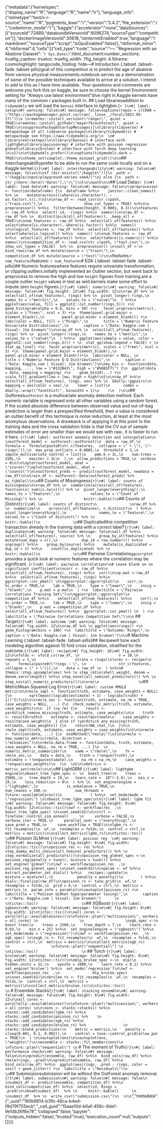 {"metadata":{"kernelspec":{"display_name":"R","language":"R","name":"ir"},"language_info":{"mimetype":"text/x-r-source","name":"R","pygments_lexer":"r","version":"3.4.2","file_extension":".r","codemirror_mode":"r"},"kaggle":{"accelerator":"none","dataSources":[{"sourceId":72489,"databundleVersionId":8096274,"sourceType":"competition"}],"dockerImageVersionId":30618,"isInternetEnabled":true,"language":"rmarkdown","sourceType":"script","isGpuEnabled":false}},"nbformat_minor":4,"nbformat":4,"cells":[{"cell_type":"code","source":"---\ntitle: \"Regression with an Abalone Dataset\"\ndate: '`r Sys.Date()`'\noutput:\n  html_document:\n    number_sections: true\n    fig_caption: true\n    toc: true\n    fig_width: 7\n    fig_height: 4.5\n    theme: cosmo\n    highlight: tango\n    code_folding: hide\n---\n  \n# Introduction  {.tabset .tabset-fade .tabset-pills}\n\nThe goal of this competition is to predict the age of abalone from various physical measurements.\n\nMy notebook serves as a demonstration of some of the possible techniques available to arrive at a solution.  I intend to add to this as I have time available. Your questions and comments are welcome.\n\nIf you fork this on kaggle, be sure to choose the kernel Environment setting for \"Always use latest environment\"\n\nLets dive right in.\n\nThe Kaggle kernels have many of the common r packages built in.  \n\n## Load libraries\n\nIn addition to `tidymodels` we will load the `bonsai` interface to lightgbm.\n\n```{r }\n#| label: setup\n#| warning: false\n#| message: false\noptions(repos = c(CRAN = \"https://packagemanager.posit.co/cran/__linux__/focal/2021-05-17\"))\n \nremotes::install_version(\"ranger\", quiet = TRUE)\nremotes::install_github(\"mayer79/outForest\", quiet = TRUE)\n\nsuppressPackageStartupMessages({\nlibrary(tidyverse) # metapackage of all tidyverse packages\nlibrary(tidymodels) # metapackage see https://www.tidymodels.org/\n  \n# library(extrasteps)\n\nlibrary(bonsai) # interface with lightgbm\nlibrary(poissonreg) # interface with poisson regression glmnet\nlibrary(brulee) # interface with Torch deep learning    \n\n})\n\ntidymodels_prefer()\n\noptions(tidymodels.dark = TRUE)\n\ntheme_set(cowplot::theme_minimal_grid())\n\n```\n\n\n## Interchangeability\n\nI prefer to be able to run the same code locally and on a Kaggle kernel.\n\n```{r}\n#| label: interchangeability\n#| warning: false\n#| message: false\n\nif (dir.exists(\"/kaggle\")){\n  path <- \"/kaggle/input/playground-series-s4e4/\"\n} else {\n  path <- str_c(here::here(\"data\"),\"/\")\n}\n\npath\n\n```\n\n## Load Data\n\n```{r }\n#| label: load data\n#| warning: false\n#| message: false\n\npreprocessor <- function(dataframe) {\n  dataframe %>%\n    janitor::clean_names() %>% \n    mutate(across(c(where(is.character)), ~ as.factor(.x)),)\n}\n\nraw_df <- read_csv(str_c(path, \"train.csv\"),\n                   show_col_types = TRUE) %>%\n\n  preprocessor() %>%\n  filter(between(height, 0.0001, 0.3))\n\nfeatures <- raw_df %>%\n  select(-id, -rings) %>%\n  names()\n\nraw_df <- raw_df %>% \n  distinct(pick(all_of(features)), .keep_all = TRUE)\n\nnom_features <- raw_df %>%\n  select(all_of(features)) %>%\n  select(where(is.character), where(is.factor)) %>%\n  names() \n\nlogical_features <- raw_df %>%\n  select(all_of(features)) %>%\n  select(where(is.logical)) %>%\n  names() \n\nnum_features <- raw_df %>%\n  select(all_of(features)) %>%\n  select(where(is.numeric)) %>%\n  names()\n\ncompetition_df <- read_csv(str_c(path, \"test.csv\"),\n                   show_col_types = FALSE)  %>% \n  preprocessor() \n\nall_df <-\n    bind_rows(raw_df %>% mutate(source = \"train\"),\n            competition_df %>% mutate(source = \"test\"))\n\n```\n\nNominal features:\n\n`r nom_features`\n\nNumeric features: \n\n`r num_features`\n\n\n# EDA {.tabset .tabset-fade .tabset-pills}\n\n## Numeric features\n\nConsider where features require univariate transformation, or clipping outliers.\n\nI initially implemented an Outlier section, but went back to preprocess to remove the high and low `height` figures from training.\n\nThere are a couple outlier `height` values in test as well.\n\nOther kernels make some effort to impute zero `height` figures.\n\n\n```{r}\n#| label: numeric\n#| warning: false\n#| message: false\n#| fig.height: 12\n#| fig.width: 12\n\nraw_df %>% \n  select(all_of(num_features), rings) %>% \n  pivot_longer(-rings,\n    names_to = \"metric\",\n    values_to = \"value\"\n  ) %>%\n  ggplot(aes(value, fill = ggplot2::cut_number(rings,5))) +\n  geom_histogram(alpha = 0.6, bins = 50) +\n   facet_wrap(vars(metric), scales = \"free\", ncol = 3) +\n  theme(panel.grid.major = element_blank(),\n        panel.grid.minor = element_blank()) +\n  labs(color = NULL, fill = \"Rings\",\n       title = \"Numeric Feature Univariate Distributions\",\n       caption = \"Data: Kaggle.com | Visual: Jim Gruman\")\n\nraw_df %>% \n  select(all_of(num_features), rings) %>% \n  pivot_longer(-rings,\n    names_to = \"metric\",\n    values_to = \"value\"\n  ) %>%\n  ggplot(aes(sample = value, color = ggplot2::cut_number(rings,5))) + \n  stat_qq(show.legend = FALSE) + \n  stat_qq_line() +\n  facet_wrap(vars(metric), scales = \"free\", ncol = 3) +\n  theme(panel.grid.major = element_blank(),\n        panel.grid.minor = element_blank())+\n  labs(color = NULL, \n       title = \"Numeric Feature Q-Q Distributions\",\n       caption = \"Data: Kaggle.com | Visual: Jim Gruman\")\n\nmy_bin <- function(data, mapping, ..., low = \"#132B43\", high = \"#56B1F7\") {\n  ggplot(data = data, mapping = mapping) +\n    geom_bin2d(...) +\n    scale_fill_gradient(low = low, high = high)\n}\n\nraw_df %>%\n  select(all_of(num_features), rings, sex) %>% \n  GGally::ggpairs(\n    mapping = aes(color = sex),\n    lower = list(\n      combo = GGally::wrap(\"facethist\", binwidth = 1)\n    )\n  )\n\n```\n\n## Outforest\n\n`outForest` is a multivariate anomaly detection method. Each numeric variable is regressed onto all other variables using a random forest. If the scaled absolute difference between observed value and out-of-bag prediction is larger than a prespecified threshold, then a value is considered an outlier.\n\nA benefit of this technique is noise reduction, at least at the most anomylous observations.  A drawback is of applying it at this point to the training data and the cross validation folds is that the CV out of sample estimates of error are smaller than we would see with raw.\n                   \nComputationally, it is faster to run it here.                   \n\n```{r}\n#| label: outforest anomaly detection and interpolation\n                   \noutforest_model <- outForest::outForest(\n  data = raw_df,\n  formula =  formula(paste0(str_c(features,  collapse = \" + \"), \"~ rings\")),\n  max_prop_outliers = 0.0005,\n  threshold = 3,\n  impute_multivariate_control = list(\n    pmm.k = 3L,\n    num.trees = 250L,\n    maxiter = 3L\n  ),\n  allow_predictions = TRUE,\n  verbose = 0\n)\n\nplot(outforest_model, what = \"scores\")\nplot(outforest_model, what = \"counts\")\n\noutforest_preds <- predict(outforest_model, newdata = raw_df)\n\ntrain_df <- outForest::Data(outforest_preds) %>% as_tibble()\n\n```\n\n\n## Counts of Missingness\n                  \n```{r}\n#| label: counts of missingness\n\nraw_df %>% \n  summarize(across(all_of(features), function(x) sum(is.na(x)))) %>% \n  pivot_longer(everything(),\n              names_to = \"feature\",\n              values_to = \"Count of Missing\") %>% \n                   knitr::kable()\n```\n\n## Counts of Distinct\n               \n```{r}\n#| label: counts of distinct\n               \nraw_df %>% \n  summarize(\n    across(all_of(features), n_distinct)\n  ) %>%\n  pivot_longer(everything(),\n               names_to = \"feature\",\n               values_to = \"Count of distinct\") %>% \n                   knitr::kable()\n               \n```\n\n## Duplicated\n\nIs this competition transaction already in the training data with a correct label?\n\n```{r}\n#| label: duplicates\n#| warning: false\n#| message: false\nall_df %>%\n    select(all_of(features), source) %>% \n    group_by_at(features) %>%\n    mutate(num_dups = n(),\n           dup_id = row_number()) %>%\n    ungroup() %>%\n    group_by(source) %>%\n    mutate(is_duplicated = dup_id > 1) %>%\n    count(is_duplicated) %>% \n                   knitr::kable()\n               \n\n```\n                   \n## Pairwise Correlations\n                   \n`ggcorrplot` provides a quick look at numeric features where the correlation may be significant. \n                         \n\n```{r}\n#| label: pairwise correlations\n# Leave blank on no significant coefficient\n\ncorr <- raw_df %>%\n  select(all_of(num_features), rings) %>%\n  cor()\n\np.mat <-raw_df %>%\n  select(all_of(num_features), rings) %>%\n  ggcorrplot::cor_pmat() \n\nggcorrplot::ggcorrplot(\n    corr,\n    hc.order = TRUE,\n    lab = TRUE,\n    type = \"lower\",\n    insig = \"blank\",\n    p.mat = p.mat\n  ) +\n  labs(title = \"Pairwise Correlations Training Set\")\n\nggcorrplot::ggcorrplot(\n   competition_df %>%\n    select(all_of(num_features)) %>%\n    cor(),\n    hc.order = TRUE,\n    lab = TRUE,\n    type = \"lower\",\n    insig = \"blank\",\n    p.mat = competition_df %>%\n  select(all_of(num_features)) %>%\n  ggcorrplot::cor_pmat() \n  ) +\n  labs(title = \"Pairwise Correlations Competition Set\")\n\n```      \n\n\n## Target\n\n```{r}\n#| label: outcome \n#| warning: false\n#| message: false\n#| fig.width: 12\n\nraw_df %>% \n ggplot(aes(rings)) +\n  geom_histogram(bins = 100) +\n  labs(title = \"Outcome: Rings\",\n       caption = \"Data: Kaggle.com | Visual: Jim Gruman\")\n\n```\n                              \n           \n                \n# Machine Learning {.tabset .tabset-fade .tabset-pills}\n\n## Recipe\n                   \nWe will tune each modeling algorithm against 10 fold cross validation, stratified for the outcome.\n                 \n\n```{r}\n#| label: recipe\n#| fig.height: 16\n#| fig.width: 12\n\nfolds <- vfold_cv(raw_df, \n                  v = 10,\n                  repeats = 1,\n                  strata = rings)\n\nrec <- recipe(\n    \n    formula(paste0(\"rings ~ \", \n               str_c(features,  collapse = \" + \"))),\n    data = raw_df \n  ) %>%\n# themis::step_upsample(sex) %>% \n step_ratio(shell_weight, denom = denom_vars(length)) %>%\n step_novel(all_nominal_predictors()) %>% \n step_nzv(all_numeric_predictors())\n\nrec\n                  \n```\n\n## Metric\n\nRoot Mean Squared Log Error\n\n\n```{r}\n#| label: custom RMSLE metric\n\nrmsle_impl <- function(truth, estimate, case_weights = NULL) {\n        sqrt(mean((log(abs(estimate) + 1) - log(abs(truth) + 1))^2))\n}\n\nrmsle_vec <- function(truth, estimate, na_rm = TRUE, case_weights = NULL, ...) {\n  check_numeric_metric(truth, estimate, case_weights)\n\n  if (na_rm) {\n    result <- yardstick_remove_missing(truth, estimate, case_weights)\n\n    truth <- result$truth\n    estimate <- result$estimate\n    case_weights <- result$case_weights\n  } else if (yardstick_any_missing(truth, estimate, case_weights)) {\n    return(NA_real_)\n  }\n\n  rmsle_impl(truth, estimate, case_weights = case_weights)\n}\n\nrmsle <- function(data, ...) {\n  UseMethod(\"rmsle\")\n}\n\nrmsle <- new_numeric_metric(rmsle, direction = \"minimize\")\n\nrmsle.data.frame <- function(data, truth, estimate, case_weights = NULL, na_rm = TRUE, ...) {\n  \n  numeric_metric_summarizer(\n    name = \"rmsle\",\n    fn = rmsle_vec,\n    data = data,\n    truth = !!enquo(truth),\n    estimate = !!enquo(estimate),\n    na_rm = na_rm,\n    case_weights = !!enquo(case_weights)\n  )\n  \n}\n\nmetrics <- metric_set(rmsle)\n\n\n```\n\n## LightGBM \n\n```{r}\n#| label: lightgbm engine\n\nboost_tree_lgbm_spec <- \n  boost_tree(\n    trees = 2500L,\n   tree_depth = 19,\n   learn_rate =  10^(-2.6),\n   min_n = 19,\n    loss_reduction = 0\n  ) %>% \n  set_engine(engine = \"lightgbm\",\n             is_unbalance = TRUE,\n             num_leaves = 200,\n             num_threads = future::availableCores()\n             ) %>%\n  set_mode(mode = \"regression\") \n\nboost_tree_lgbm_spec\n\n```\n\n                                                                     \n\n```{r}\n#| label: lgbm fit \n#| warning: false\n#| message: false\n#| fig.height: 6\n#| fig.width: 12\ntictoc::tic()\nwf <- workflow(rec  ,\n               boost_tree_lgbm_spec) \n\nset.seed(42)\n\nctrl <- finetune::control_sim_anneal(     \n     verbose = FALSE,\n     verbose_iter = TRUE,\n     parallel_over = \"everything\",\n     save_pred = TRUE,\n     save_workflow = TRUE)\n\nlgbm_rs <- fit_resamples(\n  wf,\n  resamples = folds,\n  control = ctrl,\n  metrics = metrics)\n\ncollect_metrics(lgbm_rs)\n\ntictoc::toc()                    \n```\n                   \n## Poisson GLMnet                   \n\n```{r}\n#| label: poisson reg  \n#| warning: false\n#| message: false\n#| fig.height: 6\n#| fig.width: 12\ntictoc::tic()\n\npoisson_rec <- rec %>%\n  step_dummy_multi_choice(all_nominal_predictors()) %>% \n  step_normalize(all_predictors())\n\npoisson_reg_glmnet_spec <-\n  poisson_reg(penalty = tune(), mixture = tune()) %>%\n  set_engine('glmnet')\n\nwf <- workflow(poisson_rec  ,\n               poisson_reg_glmnet_spec) \n\nset.seed(42)\n\nparam <- wf %>%\n   extract_parameter_set_dials() %>%\n   recipes::update(\n           mixture = mixture(),\n           penalty = penalty()\n        ) %>%\n   dials::finalize(raw_df)\n\npoisson_rs <- tune_grid(\n  wf,\n  resamples = folds,\n  grid = 6,\n  control = ctrl,\n  metrics = metrics,\n  param_info = param\n)\n\nautoplot(poisson_rs) +\n  labs(title = \"Poisson GLMnet hyperparameter tuning\",\n       caption = \"Data: Kaggle.com | Visual: Jim Gruman\")      \n                                  \ntictoc::toc()                    \n```\n                   \n## XGBoost                \n\n```{r}\n#| label: xgboost\n#| warning: false\n#| message: false\n#| fig.height: 6\n#| fig.width: 12\ntictoc::tic()\n\nall_cores <- parallelly::availableCores()\n\nfuture::plan(\"multisession\", workers = all_cores) \n                   \n                   \nxgb_spec <-\n  boost_tree(\n    trees = 2500,\n    tree_depth = 7,\n    learn_rate = 0.03,\n    min_n = 25) %>%\n  set_engine(engine = \"xgboost\") %>%\n  set_mode(mode = \"regression\")\n\nwf <- workflow(poisson_rec  ,\n               xgb_spec) \n\nxgb_rs <- fit_resamples(\n  wf,\n  resamples = folds,\n  control = ctrl,\n  metrics = metrics)\n\ncollect_metrics(xgb_rs)                   \n                   \nfuture::plan(\"sequential\") \n                   \ntictoc::toc()                    \n```      \n                   \n## Torch                   \n\n```{r}\n#| label: brulee\n#| warning: false\n#| message: false\n#| fig.height: 6\n#| fig.width: 12\ntictoc::tic()\n\nmlp_brulee_spec <-\n  mlp(\n    hidden_units = 12,\n    epochs = 1000,\n    learn_rate = 0.1) %>%\n  set_engine('brulee') %>%\n  set_mode('regression')\n\nwf <- workflow(poisson_rec  ,\n               mlp_brulee_spec) \n\nset.seed(42)\n\nbrulee_rs <- fit_resamples(\n  wf,\n  resamples = folds,\n  control = ctrl,\n  metrics = metrics)\n\ncollect_metrics(brulee_rs)\n\ntictoc::toc()                    \n```                   \n                   \n\n# Ensemble Stacks\n\n```{r}\n#| label: stacking ensemble\n#| warning: false\n#| message: false\n#| fig.height: 6\n#| fig.width: 12\n\nall_cores <- parallelly::availableCores()\n\nfuture::plan(\"multisession\", workers = all_cores) \n\n\nens <- stacks::stacks() %>%\n  stacks::add_candidates(lgbm_rs) %>%\n  stacks::add_candidates(poisson_rs) %>%    \n  stacks::add_candidates(xgb_rs) %>%\n  stacks::add_candidates(brulee_rs) %>%                 \n  stacks::blend_predictions(\n    metric = metrics,\n    penalty = c(seq(0.001, 0.1, 0.002)),\n    control = tune::control_grid(allow_par = TRUE)\n  ) \n\nautoplot(ens)\n\nautoplot(ens, \"weights\")\n\nensemble <- stacks::fit_members(ens)\n                   \nfuture::plan(\"sequential\") \n```    \n                   \n \n                   \n# The moment of Truth\n\n```{r}\n#| label: performance checks\n#| warning: false\n#| message: false\n\n\npredict(ensemble, raw_df) %>%\n  bind_cols(raw_df) %>%\n  rmsle(rings, .pred)\n\npredict(ensemble, raw_df) %>%\n  bind_cols(raw_df) %>%\n  ggplot(aes(rings, .pred - rings, color = sex)) + geom_jitter() +\n  labs(title = \"Residuals\")\n                   \n```\n                   \n## Submission\n                   \nThis submission will be without the OutForest anomaly removal.                    \n                   \n```{r}\n#| label: submission\n#| warning: false\n#| message: false\n                   \nsubmit_df <- predict(ensemble, competition_df) %>%\n  bind_cols(competition_df) %>%\n  select(id, Rings = .pred)\n\nhead(submit_df)  %>% \n     knitr::kable()      \n                   \nsubmit_df  %>% \n  write_csv(\"submission.csv\")\n  \n\n```","metadata":{"_uuid":"190b9814-b3fb-48ca-b4ed-f9d79f755ecb","_cell_guid":"15aae10d-b0af-456c-9de1-9e1db26f6e78","collapsed":false,"jupyter":{"outputs_hidden":false},"trusted":true},"execution_count":null,"outputs":[]}]}